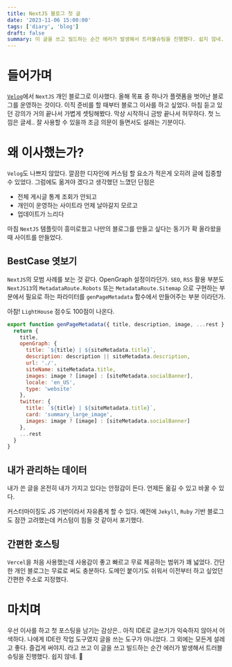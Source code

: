 ```yaml
---
title: NextJS 블로그 첫 글
date: '2023-11-06 15:00:00'
tags: ['diary', 'blog']
draft: false
summary: 이 글을 쓰고 빌드하는 순간 에러가 발생해서 트러블슈팅을 진행했다. 쉽지 않네. 🤣
---
```


# 들어가며

[`Velog`](https://velog.io/@shleecloud)에서 `NextJS` 개인 블로그로 이사했다. 올해 목표 중 하나가 플랫폼을 벗어난 블로그를 운영하는 것이다. 이직 준비를 할 때부터 블로그 이사를 하고 싶었다.
마침 듣고 있던 강의가 거의 끝나서 가볍게 셋팅해봤다. 막상 시작하니 금방 끝나서 허무하다. 첫 느낌은 글세.. 잘 사용할 수 있을까 조금 의문이 들면서도 설래는 기분이다.

# 왜 이사했는가?

`Velog`도 나쁘지 않았다. 깔끔한 디자인에 커스텀 할 요소가 적은게 오히려 글에 집중할 수 있었다. 그럼에도 옮겨야 겠다고 생각했던 느꼈던 단점은
* 전체 게시글 통계 조회가 안되고
* 개인이 운영하는 사이트라 언제 날아갈지 모르고
* 업데이트가 느리다

마침 `NextJS` 템플릿이 흥미로웠고 나만의 블로그를 만들고 싶다는 동기가 확 올라왔을 때 사이트를 만들었다.

## BestCase 엿보기

`NextJS`의 모범 사례를 보는 것 같다.
OpenGraph 설정이라던가. `SEO`, `RSS` 활용 부분도 `NextJS13`의 `MetadataRoute.Robots` 또는 `MetadataRoute.Sitemap` 으로 구현하는 부분에서 필요로 하는 파라미터를 `genPageMetadata` 함수에서 만들어주는 부분 이라던가.

아참! `LightHouse` 점수도 100점이 나온다.

```js
export function genPageMetadata({ title, description, image, ...rest }: PageSEOProps): Metadata {
  return {
    title,
    openGraph: {
      title: `${title} | ${siteMetadata.title}`,
      description: description || siteMetadata.description,
      url: './',
      siteName: siteMetadata.title,
      images: image ? [image] : [siteMetadata.socialBanner],
      locale: 'en_US',
      type: 'website'
    },
    twitter: {
      title: `${title} | ${siteMetadata.title}`,
      card: 'summary_large_image',
      images: image ? [image] : [siteMetadata.socialBanner]
    },
    ...rest
  }
}
```

## 내가 관리하는 데이터

내가 쓴 글을 온전히 내가 가지고 있다는 안정감이 든다. 언제든 옮길 수 있고 바꿀 수 있다.

커스터마이징도 JS 기반이라서 자유롭게 할 수 있다. 예전에 `Jekyll`, `Ruby` 기반 블로그도 잠깐 고려했는데 커스텀이 힘들 것 같아서 포기했다.

## 간편한 호스팅

`Vercel`을 처음 사용했는데 사용감이 좋고 빠르고 무료 제공하는 범위가 꽤 넓었다. 간단한 개인 블로그는 무료로 써도 충분하다.
도메인 붙이기도 쉬워서 이전부터 하고 싶었던 간편한 주소로 지정했다.

# 마치며

우선 이사를 하고 첫 포스팅을 남기는 감상은.. 아직 IDE로 글쓰기가 익숙하지 않아서 어색하다. 나에게 IDE란 작업 도구였지 글을 쓰는 도구가 아니었다.
그 외에는 모든게 설레고 좋다. 즐겁게 써야지.
라고 쓰고 이 글을 쓰고 빌드하는 순간 에러가 발생해서 트러블슈팅을 진행했다. 쉽지 않네. 🤣
